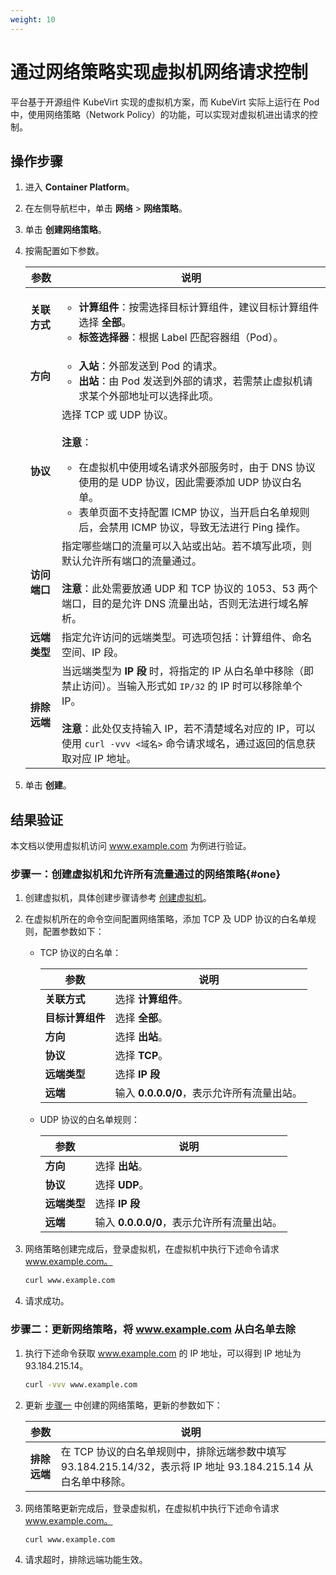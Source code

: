 ```yaml
---
weight: 10
---
```


# 通过网络策略实现虚拟机网络请求控制


平台基于开源组件 KubeVirt 实现的虚拟机方案，而 KubeVirt 实际上运行在 Pod 中，使用网络策略（Network Policy）的功能，可以实现对虚拟机进出请求的控制。


## 操作步骤

1. 进入 **Container Platform**。

1. 在左侧导航栏中，单击 **网络** > **网络策略**。

2. 单击 **创建网络策略**。

3. 按需配置如下参数。

    |参数|说明|
    |---|---|
    |**关联方式**|<ul><li>**计算组件**：按需选择目标计算组件，建议目标计算组件选择 **全部**。</li><li>**标签选择器**：根据 Label 匹配容器组（Pod）。</li></ul>|
    |**方向**|<ul><li>**入站**：外部发送到 Pod 的请求。</li><li>**出站**：由 Pod 发送到外部的请求，若需禁止虚拟机请求某个外部地址可以选择此项。</li></ul>|
    |**协议**|选择 TCP 或 UDP 协议。<br/><br/>**注意**：<ul><li>在虚拟机中使用域名请求外部服务时，由于 DNS 协议使用的是 UDP 协议，因此需要添加 UDP 协议白名单。</li><li>表单页面不支持配置 ICMP 协议，当开启白名单规则后，会禁用 ICMP 协议，导致无法进行 Ping 操作。</li></ul>|
    |**访问端口**|指定哪些端口的流量可以入站或出站。若不填写此项，则默认允许所有端口的流量通过。<br/><br/>**注意**：此处需要放通 UDP 和 TCP 协议的 1053、53 两个端口，目的是允许 DNS 流量出站，否则无法进行域名解析。|
    |**远端类型**|指定允许访问的远端类型。可选项包括：计算组件、命名空间、IP 段。|
    |**排除远端**|当远端类型为 **IP 段** 时，将指定的 IP 从白名单中移除（即禁止访问）。当输入形式如 `IP/32` 的 IP 时可以移除单个 IP。<br/><br/>**注意**：此处仅支持输入 IP，若不清楚域名对应的 IP，可以使用 `curl -vvv <域名>` 命令请求域名，通过返回的信息获取对应 IP 地址。 |
    
4. 单击 **创建**。

## 结果验证

本文档以使用虚拟机访问  www.example.com 为例进行验证。

### 步骤一：创建虚拟机和允许所有流量通过的网络策略\{#one}

1. 创建虚拟机，具体创建步骤请参考 [创建虚拟机](../../virtual_machine/functions/create_virtual_machine.mdx)。

2. 在虚拟机所在的命令空间配置网络策略，添加 TCP 及 UDP 协议的白名单规则，配置参数如下：

    * TCP 协议的白名单：

        |参数|说明|
        |---|---|
        |**关联方式**|选择 **计算组件**。|
        |**目标计算组件**|选择 **全部**。|
        |**方向**|选择 **出站**。|
        |**协议**|选择 **TCP**。|
        |**远端类型**|选择 **IP 段**|
        |**远端**|输入 **0.0.0.0/0**，表示允许所有流量出站。|
    
    * UDP 协议的白名单规则：

        |参数|说明|
        |---|---|
        |**方向**|选择 **出站**。|
        |**协议**|选择 **UDP**。|
        |**远端类型**|选择 **IP 段**|
        |**远端**|输入 **0.0.0.0/0**，表示允许所有流量出站。|
    
3. 网络策略创建完成后，登录虚拟机，在虚拟机中执行下述命令请求 www.example.com。

    ```bash
    curl www.example.com
    ```

4. 请求成功。

### 步骤二：更新网络策略，将 www.example.com 从白名单去除

1. 执行下述命令获取 www.example.com 的 IP 地址，可以得到 IP 地址为 93.184.215.14。

    ```bash
    curl -vvv www.example.com
    ```

1. 更新 [步骤一](#one) 中创建的网络策略，更新的参数如下：

    |参数|说明|
    |---|---|
    |**排除远端**|在 TCP 协议的白名单规则中，排除远端参数中填写 93.184.215.14/32，表示将 IP 地址 93.184.215.14 从白名单中移除。|

3. 网络策略更新完成后，登录虚拟机，在虚拟机中执行下述命令请求 www.example.com。

    ```bash
    curl www.example.com
    ```

4. 请求超时，排除远端功能生效。
